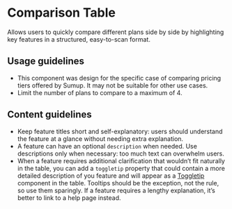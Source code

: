 
<Meta of={Stories} />

# Comparison Table

<Status variant="stable" />

Allows users to quickly compare different plans side by side by highlighting key features in a structured, easy-to-scan format.

<Story of={Stories.Base} />
<Props />

## Usage guidelines

- This component was design for the specific case of comparing pricing tiers offered by Sumup. It may not be suitable for other use cases.
- Limit the number of plans to compare to a maximum of 4.

## Content guidelines

- Keep feature titles short and self-explanatory: users should understand the feature at a glance without needing extra explanation.
- A feature can have an optional `description` when needed. Use descriptions only when necessary: too much text can overwhelm users.
- When a feature requires additional clarification that wouldn’t fit naturally in the table, you can add a `toggletip` property that could contain a more detailed description of you feature and will appear as a [Toggletip](Components/Toggletip/Docs) component in the table. Tooltips should be the exception, not the rule, so use them sparingly. If a feature requires a lengthy explanation, it’s better to link to a help page instead.
